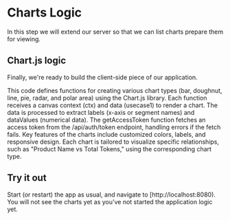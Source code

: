 
# Charts Logic

In this step we will extend our server so that we can list charts prepare them for viewing.

## Chart.js logic

Finally, we're ready to build the client-side piece of our application.

<EnvTabs NodeJsVsCode={NodeJsVsCodeDerivatives} />

This code defines functions for creating various chart types (bar, doughnut, line, pie, radar, and polar area) using the Chart.js library. Each function receives a canvas context (ctx) and data (usecase1) to render a chart. The data is processed to extract labels (x-axis or segment names) and dataValues (numerical data). The getAccessToken function fetches an access token from the /api/auth/token endpoint, handling errors if the fetch fails. Key features of the charts include customized colors, labels, and responsive design. Each chart is tailored to visualize specific relationships, such as "Product Name vs Total Tokens," using the corresponding chart type.

<EnvTabs NodeJsVsCode={NodeJsVsCodeData} />

## Try it out

Start (or restart) the app as usual, and navigate to [http://localhost:8080).
You will not see the charts yet as you've not started the application logic yet.
